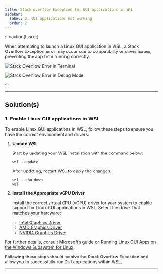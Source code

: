 ```yaml
---
title: Stack overflow Exception for GUI applications in WSL
sidebar:
  label: 2. GUI applications not working
  order: 2
---
```



:::caution[Issue:]

When attempting to launch a Linux GUI application in WSL, a Stack Overflow Exception error may occur due to compatibility or driver issues, preventing the app from running correctly.

![Stack Overflow Error in Terminal](/images/troubleshoot/windows-wsl/stack-overflow-error-wsl-terminal.png)

![Stack Overflow Error in Debug Mode](/images/troubleshoot/windows-wsl/stack-overflow-error-wsl-debug.png)

:::

---

## Solution(s)

### 1. Enable Linux GUI applications in WSL

To enable Linux GUI applications in WSL, follow these steps to ensure you have the correct environment and drivers:

<Steps>

1. **Update WSL**

   Start by updating your WSL installation with the command below:

   ```shell
   wsl --update
   ```

   After updating, restart WSL to apply the changes:

   ```shell
   wsl --shutdown
   wsl
   ```

2. **Install the Appropriate vGPU Driver**

   Install the correct virtual GPU (vGPU) driver for your system to enable support for Linux GUI applications in WSL. Select the driver that matches your hardware:

   - [Intel Graphics Driver](https://www.intel.com/content/www/us/en/download/19344/intel-graphics-windows-dch-drivers.html)
   - [AMD Graphics Driver](https://www.amd.com/en/support/download/drivers.html)
   - [NVIDIA Graphics Driver](https://www.nvidia.com/Download/index.aspx?lang=en-us)

</Steps>

For further details, consult Microsoft’s guide on [Running Linux GUI Apps on the Windows Subsystem for Linux](https://learn.microsoft.com/en-us/windows/wsl/tutorials/gui-apps).

Following these steps should resolve the Stack Overflow Exception and allow you to successfully run GUI applications within WSL.

---
